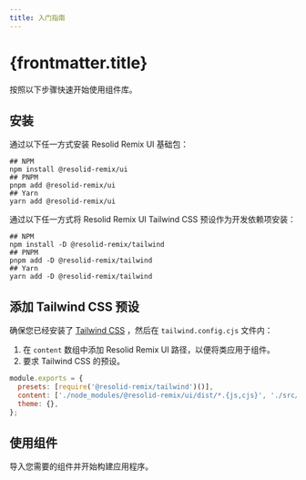 ```yaml
---
title: 入门指南
---
```




# {frontmatter.title}

按照以下步骤快速开始使用组件库。

## 安装

通过以下任一方式安装 Resolid Remix UI 基础包：

```shell
## NPM
npm install @resolid-remix/ui
## PNPM
pnpm add @resolid-remix/ui
## Yarn
yarn add @resolid-remix/ui
```

通过以下任一方式将 Resolid Remix UI Tailwind CSS 预设作为开发依赖项安装：

```shell
## NPM
npm install -D @resolid-remix/tailwind
## PNPM
pnpm add -D @resolid-remix/tailwind
## Yarn
yarn add -D @resolid-remix/tailwind
```

## 添加 Tailwind CSS 预设

确保您已经安装了 [Tailwind CSS](https://tailwindcss.com/docs/guides/solidjs) ，然后在 `tailwind.config.cjs` 文件内：

1. 在 `content` 数组中添加 Resolid Remix UI 路径，以便将类应用于组件。
2. 要求 Tailwind CSS 的预设。

```javascript
module.exports = {
  presets: [require('@resolid-remix/tailwind')()],
  content: ['./node_modules/@resolid-remix/ui/dist/*.{js,cjs}', './src/**/*.{html,js,jsx,ts,tsx,mdx}'],
  theme: {},
};
```

## 使用组件

导入您需要的组件并开始构建应用程序。
